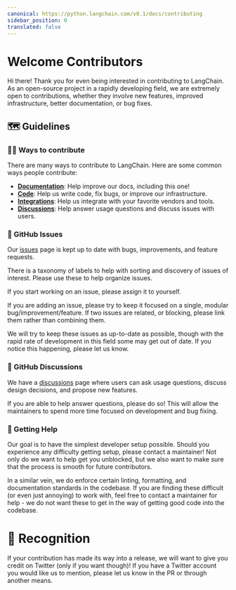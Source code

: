 ```yaml
---
canonical: https://python.langchain.com/v0.1/docs/contributing
sidebar_position: 0
translated: false
---
```


# Welcome Contributors

Hi there! Thank you for even being interested in contributing to LangChain.
As an open-source project in a rapidly developing field, we are extremely open to contributions, whether they involve new features, improved infrastructure, better documentation, or bug fixes.

## 🗺️ Guidelines

### 👩‍💻 Ways to contribute

There are many ways to contribute to LangChain. Here are some common ways people contribute:

- [**Documentation**](/docs/contributing/documentation/style_guide): Help improve our docs, including this one!
- [**Code**](./code.mdx): Help us write code, fix bugs, or improve our infrastructure.
- [**Integrations**](integrations.mdx): Help us integrate with your favorite vendors and tools.
- [**Discussions**](https://github.com/langchain-ai/langchain/discussions): Help answer usage questions and discuss issues with users.

### 🚩 GitHub Issues

Our [issues](https://github.com/langchain-ai/langchain/issues) page is kept up to date with bugs, improvements, and feature requests.

There is a taxonomy of labels to help with sorting and discovery of issues of interest. Please use these to help organize issues.

If you start working on an issue, please assign it to yourself.

If you are adding an issue, please try to keep it focused on a single, modular bug/improvement/feature.
If two issues are related, or blocking, please link them rather than combining them.

We will try to keep these issues as up-to-date as possible, though
with the rapid rate of development in this field some may get out of date.
If you notice this happening, please let us know.

### 💭 GitHub Discussions

We have a [discussions](https://github.com/langchain-ai/langchain/discussions) page where users can ask usage questions, discuss design decisions, and propose new features.

If you are able to help answer questions, please do so! This will allow the maintainers to spend more time focused on development and bug fixing.

### 🙋 Getting Help

Our goal is to have the simplest developer setup possible. Should you experience any difficulty getting setup, please
contact a maintainer! Not only do we want to help get you unblocked, but we also want to make sure that the process is
smooth for future contributors.

In a similar vein, we do enforce certain linting, formatting, and documentation standards in the codebase.
If you are finding these difficult (or even just annoying) to work with, feel free to contact a maintainer for help -
we do not want these to get in the way of getting good code into the codebase.

# 🌟 Recognition

If your contribution has made its way into a release, we will want to give you credit on Twitter (only if you want though)!
If you have a Twitter account you would like us to mention, please let us know in the PR or through another means.